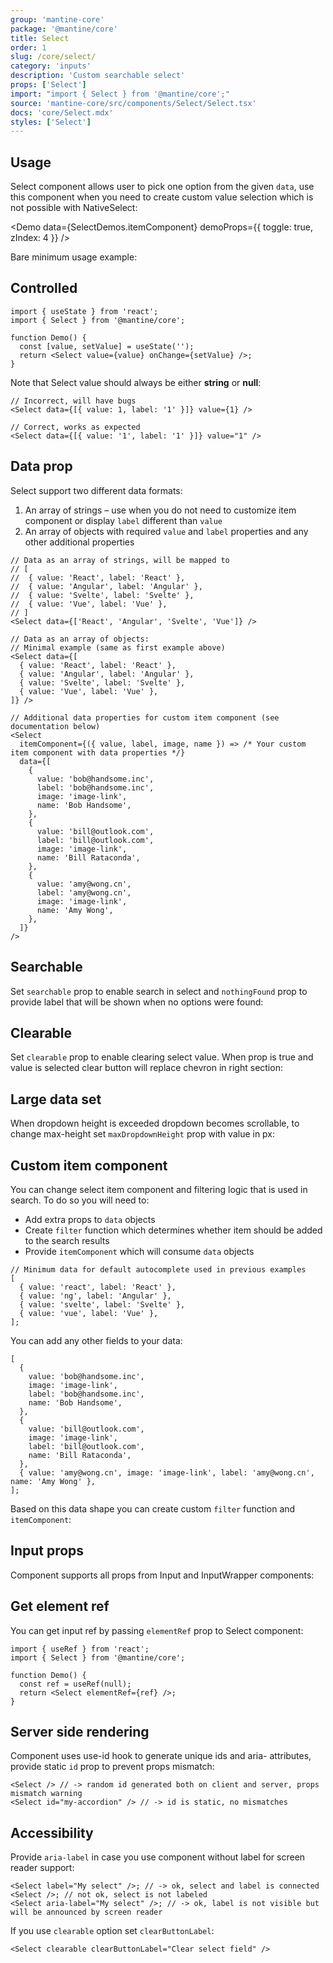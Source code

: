 ```yaml
---
group: 'mantine-core'
package: '@mantine/core'
title: Select
order: 1
slug: /core/select/
category: 'inputs'
description: 'Custom searchable select'
props: ['Select']
import: "import { Select } from '@mantine/core';"
source: 'mantine-core/src/components/Select/Select.tsx'
docs: 'core/Select.mdx'
styles: ['Select']
---
```



## Usage

Select component allows user to pick one option from the given `data`,
use this component when you need to create custom value selection which is not possible with <GatsbyLink to="/core/native-select/">NativeSelect</GatsbyLink>:

<Demo data={SelectDemos.itemComponent} demoProps={{ toggle: true, zIndex: 4 }} />

Bare minimum usage example:

<Demo data={SelectDemos.usage} />

## Controlled

```tsx
import { useState } from 'react';
import { Select } from '@mantine/core';

function Demo() {
  const [value, setValue] = useState('');
  return <Select value={value} onChange={setValue} />;
}
```

Note that Select value should always be either **string** or **null**:

```tsx
// Incorrect, will have bugs
<Select data={[{ value: 1, label: '1' }]} value={1} />

// Correct, works as expected
<Select data={[{ value: '1', label: '1' }]} value="1" />
```

## Data prop

Select support two different data formats:

1. An array of strings – use when you do not need to customize item component or display `label` different than `value`
2. An array of objects with required `value` and `label` properties and any other additional properties

```tsx
// Data as an array of strings, will be mapped to
// [
//  { value: 'React', label: 'React' },
//  { value: 'Angular', label: 'Angular' },
//  { value: 'Svelte', label: 'Svelte' },
//  { value: 'Vue', label: 'Vue' },
// ]
<Select data={['React', 'Angular', 'Svelte', 'Vue']} />

// Data as an array of objects:
// Minimal example (same as first example above)
<Select data={[
  { value: 'React', label: 'React' },
  { value: 'Angular', label: 'Angular' },
  { value: 'Svelte', label: 'Svelte' },
  { value: 'Vue', label: 'Vue' },
]} />

// Additional data properties for custom item component (see documentation below)
<Select
  itemComponent={({ value, label, image, name }) => /* Your custom item component with data properties */}
  data={[
    {
      value: 'bob@handsome.inc',
      label: 'bob@handsome.inc',
      image: 'image-link',
      name: 'Bob Handsome',
    },
    {
      value: 'bill@outlook.com',
      label: 'bill@outlook.com',
      image: 'image-link',
      name: 'Bill Rataconda',
    },
    {
      value: 'amy@wong.cn',
      label: 'amy@wong.cn',
      image: 'image-link',
      name: 'Amy Wong',
    },
  ]}
/>
```

## Searchable

Set `searchable` prop to enable search in select and `nothingFound` prop to provide label that will be shown when no options were found:

<Demo data={SelectDemos.searchable} />

## Clearable

Set `clearable` prop to enable clearing select value.
When prop is true and value is selected clear button will replace chevron in right section:

<Demo data={SelectDemos.clearable} />

## Large data set

When dropdown height is exceeded dropdown becomes scrollable, to change max-height set `maxDropdownHeight` prop with value in px:

<Demo data={SelectDemos.large} />

## Custom item component

You can change select item component and filtering logic that is used in search.
To do so you will need to:

- Add extra props to `data` objects
- Create `filter` function which determines whether item should be added to the search results
- Provide `itemComponent` which will consume `data` objects

```tsx
// Minimum data for default autocomplete used in previous examples
[
  { value: 'react', label: 'React' },
  { value: 'ng', label: 'Angular' },
  { value: 'svelte', label: 'Svelte' },
  { value: 'vue', label: 'Vue' },
];
```

You can add any other fields to your data:

```tsx
[
  {
    value: 'bob@handsome.inc',
    image: 'image-link',
    label: 'bob@handsome.inc',
    name: 'Bob Handsome',
  },
  {
    value: 'bill@outlook.com',
    image: 'image-link',
    label: 'bill@outlook.com',
    name: 'Bill Rataconda',
  },
  { value: 'amy@wong.cn', image: 'image-link', label: 'amy@wong.cn', name: 'Amy Wong' },
];
```

Based on this data shape you can create custom `filter` function and `itemComponent`:

<Demo data={SelectDemos.itemComponent} />

## Input props

Component supports all props from <GatsbyLink to="/core/input/">Input</GatsbyLink> and <GatsbyLink to="/core/input-wrapper/">InputWrapper</GatsbyLink> components:

<Demo data={SelectDemos.configurator} />

## Get element ref

You can get input ref by passing `elementRef` prop to Select component:

```tsx
import { useRef } from 'react';
import { Select } from '@mantine/core';

function Demo() {
  const ref = useRef(null);
  return <Select elementRef={ref} />;
}
```

## Server side rendering

Component uses <GatsbyLink to="/hooks/use-id/">use-id</GatsbyLink> hook to generate unique ids and aria- attributes,
provide static `id` prop to prevent props mismatch:

```tsx
<Select /> // -> random id generated both on client and server, props mismatch warning
<Select id="my-accordion" /> // -> id is static, no mismatches
```

## Accessibility

Provide `aria-label` in case you use component without label for screen reader support:

```tsx
<Select label="My select" />; // -> ok, select and label is connected
<Select />; // not ok, select is not labeled
<Select aria-label="My select" />; // -> ok, label is not visible but will be announced by screen reader
```

If you use `clearable` option set `clearButtonLabel`:

```tsx
<Select clearable clearButtonLabel="Clear select field" />
```
